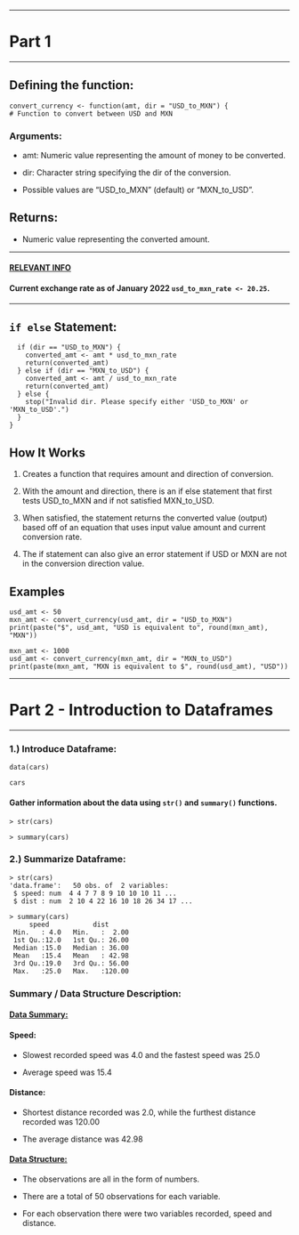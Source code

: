 ------------------------------------------------------------------------

# Part 1

------------------------------------------------------------------------

## Defining the function:

```         
convert_currency <- function(amt, dir = "USD_to_MXN") {
# Function to convert between USD and MXN
```

### Arguments:

-   amt: Numeric value representing the amount of money to be converted.

-   dir: Character string specifying the dir of the conversion.

-   Possible values are "USD_to_MXN" (default) or "MXN_to_USD".

## Returns:

-   Numeric value representing the converted amount.

------------------------------------------------------------------------

#### [**RELEVANT INFO**]{.underline}

#### Current exchange rate as of January 2022 `usd_to_mxn_rate <- 20.25`.

------------------------------------------------------------------------

## `if else` Statement:

```         
  if (dir == "USD_to_MXN") {
    converted_amt <- amt * usd_to_mxn_rate
    return(converted_amt)
  } else if (dir == "MXN_to_USD") {
    converted_amt <- amt / usd_to_mxn_rate
    return(converted_amt)
  } else {
    stop("Invalid dir. Please specify either 'USD_to_MXN' or 'MXN_to_USD'.")
  }
}
```

## How It Works

1.  Creates a function that requires amount and direction of conversion.

2.  With the amount and direction, there is an if else statement that first tests USD_to_MXN and if not satisfied MXN_to_USD.

3.  When satisfied, the statement returns the converted value (output) based off of an equation that uses input value amount and current conversion rate.

4.  The if statement can also give an error statement if USD or MXN are not in the conversion direction value.

## Examples

```         
usd_amt <- 50
mxn_amt <- convert_currency(usd_amt, dir = "USD_to_MXN")
print(paste("$", usd_amt, "USD is equivalent to", round(mxn_amt), "MXN"))

mxn_amt <- 1000
usd_amt <- convert_currency(mxn_amt, dir = "MXN_to_USD")
print(paste(mxn_amt, "MXN is equivalent to $", round(usd_amt), "USD"))
```

------------------------------------------------------------------------

# Part 2 - Introduction to Dataframes

------------------------------------------------------------------------

### 1.) Introduce Dataframe:

```         
data(cars)

cars
```

#### Gather information about the data using `str()` and `summary()` functions.

```         
> str(cars)

> summary(cars)
```

### 2.) Summarize Dataframe:

```         
> str(cars)
'data.frame':   50 obs. of  2 variables:
 $ speed: num  4 4 7 7 8 9 10 10 10 11 ...
 $ dist : num  2 10 4 22 16 10 18 26 34 17 ...

> summary(cars)
     speed           dist       
 Min.   : 4.0   Min.   :  2.00  
 1st Qu.:12.0   1st Qu.: 26.00  
 Median :15.0   Median : 36.00  
 Mean   :15.4   Mean   : 42.98  
 3rd Qu.:19.0   3rd Qu.: 56.00  
 Max.   :25.0   Max.   :120.00 
```

### Summary / Data Structure Description:

#### [Data Summary:]{.underline}

#### Speed:

-   Slowest recorded speed was 4.0 and the fastest speed was 25.0

-   Average speed was 15.4

#### Distance:

-   Shortest distance recorded was 2.0, while the furthest distance recorded was 120.00

-   The average distance was 42.98

#### [Data Structure:]{.underline}

-   The observations are all in the form of numbers.

-   There are a total of 50 observations for each variable.

-   For each observation there were two variables recorded, speed and distance.

    ### 

